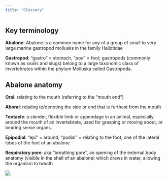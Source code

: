 ```yaml
---
title: "Glossary"
---
```


## Key terminology

**Abalone**: Abalone is a common name for any of a group of small to very large marine gastropod mollusks in the family Haliotidae

**Gastropod**: "gastro" = stomach, "pod" = foot; gastropods (commonly known as snails and slugs) belong to a large taxonomic class of invertebrates within the phylum Molluska called Gastropoda.

## Abalone anatomy
**Oral**: relating to the mouth (referring to the "mouth end")

**Aboral**: relating to/denoting the side or end that is furthest from the mouth

**Tentacle**: a slender, flexible limb or appendage in an animal, especially around the mouth of an invertebrate, used for grasping or moving about, or bearing sense organs.

**Epipodial**: "epi" = around, "podial" = relating to the foot; one of the lateral lobes of the foot of an abalone 

**Respiratory pore**: aka "breathing pore", an opening of the external body anatomy (visible in the shell of an abalone) which draws in water, allowing the organism to breath 


![](./images/ab_anatomy.jpg)